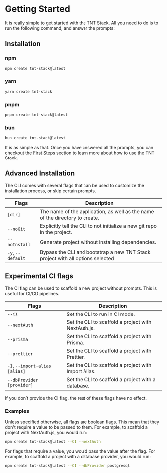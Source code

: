 
# Getting Started

It is really simple to get started with the TNT Stack. All you need to do is to
run the following command, and answer the prompts:

## Installation

### npm

```bash copy
npm create tnt-stack@latest
```

### yarn

```bash copy
yarn create tnt-stack
```

### pnpm

```bash copy
pnpm create tnt-stack@latest
```

### bun

```bash copy
bun create tnt-stack@latest
```

It is as simple as that. Once you have answered all the prompts, you can
checkout the [First Steps](/docs/usage/first-steps) section to learn more about
how to use the TNT Stack.

## Advanced Installation

The CLI comes with several flags that can be used to customize the installation
process, or skip certain prompts.

| Flags             | Description                                                                    |
| ----------------- | ------------------------------------------------------------------------------ |
| `[dir]`           | The name of the application, as well as the name of the directory to create.   |
| `--noGit`         | Explicitly tell the CLI to not initialize a new git repo in the project.       |
| `--noInstall`     | Generate project without installing dependencies.                              |
| `-y`, `--default` | Bypass the CLI and bootstrap a new TNT Stack project with all options selected |

## Experimental CI flags

The CI flag can be used to scaffold a new project without prompts. This is
useful for CI/CD pipelines.

| Flags                          | Description                                          |
| ------------------------------ | ---------------------------------------------------- |
| `--CI`                         | Set the CLI to run in CI mode.                       |
| `--nextAuth`                   | Set the CLI to scaffold a project with NextAuth.js.  |
| `--prisma`                     | Set the CLI to scaffold a project with Prisma.       |
| `--prettier`                   | Set the CLI to scaffold a project with Prettier.     |
| `-I`, `--import-alias [alias]` | Set the CLI to scaffold a project with Import Alias. |
| `--dbProvider [provider]`      | Set the CLI to scaffold a project with a database.   |

<Callout type="warning">
  If you don’t provide the CI flag, the rest of these flags have no effect.
</Callout>

### Examples

Unless specified otherwise, all flags are boolean flags. This mean that they
don't require a value to be passed to them. For example, to scaffold a project
with NextAuth.js, you would run:

```bash copy
npm create tnt-stack@latest --CI --nextAuth
```

For flags that require a value, you would pass the value after the flag. For
example, to scaffold a project with a database provider, you would run:

```bash copy
npm create tnt-stack@latest --CI --dbProvider postgresql
```
